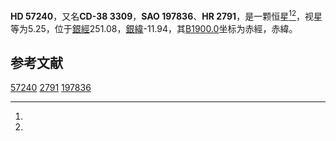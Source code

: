 {{Starbox begin
| name = HD 57240
}}
{{Starbox observe
| epoch = [[J2000.0|J2000.0]]
| constell = {{星座名待查}}<ref name=SIMBAD>{{cite web
 | url=http://simbad.u-strasbg.fr/simbad/sim-id?Ident=HR+2791
 | title=Pulsating variable Star
 | publisher=Centre de Données astronomiques de Strasbourg
 | work=SIMBAD
 | accessdate=2012-07-13
 | archive-date=2016-03-17
 | archive-url=https://web.archive.org/web/20160317004723/http://simbad.u-strasbg.fr/simbad/sim-id?Ident=HR+2791
 | dead-url=no
 }}</ref><ref name=DATA>{{cite web
 | url=http://vizier.u-strasbg.fr/viz-bin/VizieR-5?-out.add=.&-source=5050&-corr=PK=HR&-out.max=9999&HR=2791
 | title=VizieR Detailed Page
 | accessdate=2012-07-13
 | archive-date=2016-03-04
 | archive-url=https://web.archive.org/web/20160304235700/http://vizier.u-strasbg.fr/viz-bin/VizieR-5?-out.add=.&-source=5050&-corr=PK=HR&-out.max=9999&HR=2791
 | dead-url=no
 }}</ref>
| 星官 = 
| ra = {{RA|7|18|33.6}}<ref name=SIMBAD /><ref name=DATA />
| dec = {{DEC|-39|12|37}}<ref name=SIMBAD /><ref name=DATA />
| appmag_v = 5.25<ref name=SIMBAD /><ref name=DATA />
}}
{{Starbox character
| class = A1V<ref name=SIMBAD /><ref name=DATA />
| b-v = 0.01<ref name=SIMBAD /><ref name=DATA />
| u-b = 0.07<ref name=SIMBAD /><ref name=DATA />
| r-i = <ref name=SIMBAD /><ref name=DATA />
| variable = 
}}
{{Starbox astrometry
| radial_v = 0.07
| prop_mo_ra = 32
| parallax = 0.014
| p_error = 
}}
{{Starbox catalog
| names =CD-38 3309，[[SAO星表|SAO]] 197836，[[HD星表|HD]] 57240，[[HR星表|HR]] 2791}}
{{Starbox reference |Simbad=HR+2791}}
{{Starbox end}}

'''HD 57240'''，又名'''CD-38 3309'''，'''SAO 197836'''、'''HR 2791'''，是一颗恒星<ref name=SIMBAD /><ref name=DATA />，视星等为5.25，位于[[銀道座標系|銀經]]251.08，[[銀道座標系|銀緯]]-11.94，其[[B1900.0|B1900.0]]坐标为赤經{{RA|7|15|8.8}}，赤緯{{DEC|-39|-11.94|38}}。

== 参考文献 ==
{{reflist}}

{{star-stub}}

[[Category:HD和HDE天體|57240]]
[[Category:HR天體|2791]]
[[Category:SAO天體|197836]]